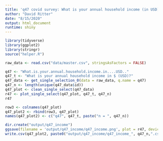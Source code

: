 ```yaml
---
title: 'q47 covid survey: What is your annual household income (in USD)'
author: "David Ritter"
date: "8/15/2020"
output: html_document
runtime: shiny
---
```


```r
library(tidyverse)
library(ggplot2)
library(stringr)
source("helper.R")
```

```r
raw_data <- read.csv("data/master.csv", stringsAsFactors = FALSE)
```

```r
q47 <- "What.is.your.annual.household.income.in....USD.."
q47_t <- "What is your annual household income in $ (USD)?"
q47_data <- get_single_selection_0(data = raw_data, q.name = q47)
q47_n <- length(unique(q47_data$id))
q47_plot <- clean_single_select(q47_data)
r47 <- plot_single_select(q47_plot, q47_t, q47_n)
r47
```

```r
row3 <- colnames(q47_plot)
q47_plot2 <- rbind(row3, q47_plot)
names(q47_plot2) <- c("q47", q47_t, paste("n = ", q47_n))
```

```r
dir.create("output/q47_income")
ggsave(filename = 'output/q47_income/q47_income.png', plot = r47, device = 'png')
write.csv(q47_plot2, paste0("output/q47_income/q47_income_", q47_n,".csv"), row.names=F)
```



